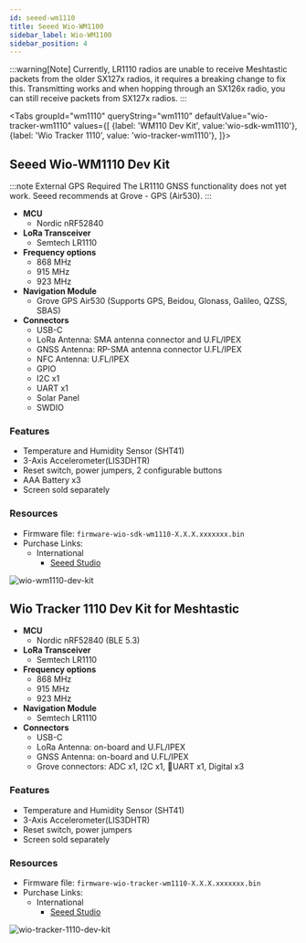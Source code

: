 ```yaml
---
id: seeed-wm1110
title: Seeed Wio-WM1100
sidebar_label: Wio-WM1100
sidebar_position: 4
---
```



:::warning[Note]
Currently, LR1110 radios are unable to receive Meshtastic packets from the older SX127x radios, it requires a breaking change to fix this. Transmitting works and when hopping through an SX126x radio, you can still receive packets from SX127x radios.
:::

<Tabs
groupId="wm1110"
queryString="wm1110"
defaultValue="wio-tracker-wm1110"
values={[
{label: 'WM110 Dev Kit', value:'wio-sdk-wm1110'},
{label: 'Wio Tracker 1110', value: 'wio-tracker-wm1110'},
]}>

<TabItem value="wio-sdk-wm1110">

## Seeed Wio-WM1110 Dev Kit

:::note External GPS Required
The LR1110 GNSS functionality does not yet work. Seeed recommends at Grove - GPS (Air530).
:::

- **MCU**
  - Nordic nRF52840
- **LoRa Transceiver**
  - Semtech LR1110
- **Frequency options**
  - 868 MHz
  - 915 MHz
  - 923 MHz
- **Navigation Module**
  - Grove GPS Air530 (Supports GPS, Beidou, Glonass, Galileo, QZSS, SBAS)
- **Connectors**
  - USB-C
  - LoRa Antenna: SMA antenna connector and U.FL/IPEX
  - GNSS Antenna: RP-SMA antenna connector U.FL/IPEX
  - NFC Antenna: U.FL/IPEX
  - GPIO
  - I2C x1
  - UART x1
  - Solar Panel
  - SWDIO

### Features

- Temperature and Humidity Sensor (SHT41)
- 3-Axis Accelerometer(LIS3DHTR)
- Reset switch, power jumpers, 2 configurable buttons
- AAA Battery x3
- Screen sold separately

### Resources

- Firmware file: `firmware-wio-sdk-wm1110-X.X.X.xxxxxxx.bin`
- Purchase Links:
  - International
    - [Seeed Studio](https://www.seeedstudio.com/Wio-WM1110-Dev-Kit-p-5677.html)

![wio-wm1110-dev-kit](/img/hardware/seeed/wio-wm1110-dev-kit-font.webp)

</TabItem>

<TabItem value="wio-tracker-wm1110">

## Wio Tracker 1110 Dev Kit for Meshtastic

- **MCU**
  - Nordic nRF52840 (BLE 5.3)
- **LoRa Transceiver**
  - Semtech LR1110
- **Frequency options**
  - 868 MHz
  - 915 MHz
  - 923 MHz
- **Navigation Module**
  - Semtech LR1110
- **Connectors**
  - USB-C
  - LoRa Antenna: on-board and U.FL/IPEX
  - GNSS Antenna: on-board and U.FL/IPEX
  - Grove connectors: ADC x1, I2C x1, UART x1, Digital x3

### Features

- Temperature and Humidity Sensor (SHT41)
- 3-Axis Accelerometer(LIS3DHTR)
- Reset switch, power jumpers
- Screen sold separately

### Resources

- Firmware file: `firmware-wio-tracker-wm1110-X.X.X.xxxxxxx.bin`
- Purchase Links:
  - International
    - [Seeed Studio](https://www.seeedstudio.com/Wio-Tracker-1110-Dev-Kit-for-Meshtastic.html)

![wio-tracker-1110-dev-kit](/img/hardware/seeed/wio-tracker-1110-dev-kit.webp)

</TabItem>
</Tabs>
